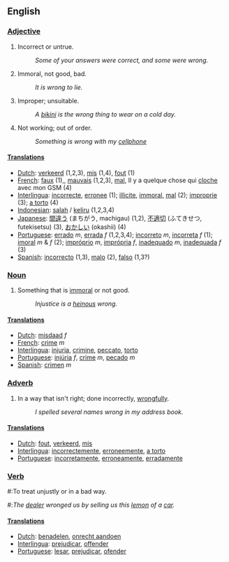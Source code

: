 ==English==
===[[Adjective]]===
#Incorrect or untrue. 
#:''Some of your answers were correct, and some were wrong.'' 
#Immoral, not good, bad. 
#:''It is wrong to lie.'' 
#Improper; unsuitable. 
#:''A [[bikini]] is the wrong thing to wear on a cold day.'' 
#Not working; out of order. 
#:''Something is wrong with my [[cellphone]]'' 

====[[Translation]]s====
*[[Dutch]]: [[verkeerd]] (1,2,3), [[mis]] (1,4), [[fout]] (1)
*[[French]]: [[faux]] (1),, [[mauvais]] (1,2,3), [[mal]], Il y a quelque chose qui [[cloche]] avec mon GSM (4)
*[[Interlingua]]: [[incorrecte]], [[erronee]] (1); [[illicite]], [[immoral]], [[mal]] (2); [[improprie]] (3); [[a torto]] (4)
*[[Indonesian]]: [[salah]] / [[keliru]] (1,2,3,4)
*[[Japanese]]: [[間違う]] (まちがう, machigau) (1,2), [[不適切]] (ふてきせつ, futekisetsu) (3), [[おかしい]] (okashii) (4)
*[[Portuguese]]: [[errado]] ''m'', [[errada]] ''f'' (1,2,3,4); [[incorreto]] ''m'', [[incorreta]] ''f'' (1); [[imoral]] ''m'' & ''f'' (2); [[impróprio]] ''m'', [[imprópria]] ''f'', [[inadequado]] ''m'', [[inadequada]] ''f'' (3)
*[[Spanish]]: [[incorrecto]] (1,3), [[malo]] (2), [[falso]] (1,3?)

===[[Noun]]===
#Something that is [[immoral]] or not good. 
#:''Injustice is a [[heinous]] wrong. ''

====[[Translation]]s====
*[[Dutch]]: [[misdaad]] ''f''
*[[French]]: [[crime]] ''m''
*[[Interlingua]]: [[injuria]], [[crimine]], [[peccato]], [[torto]]
*[[Portuguese]]: [[injúria]] ''f'', [[crime]] ''m'', [[pecado]] ''m''
*[[Spanish]]: [[crimen]] ''m''

===[[Adverb]]===
#In a way that isn't right; done incorrectly, [[wrongfully]]. 
#:''I spelled several names wrong in my address book.'' 

====[[Translation]]s====
*[[Dutch]]: [[fout]], [[verkeerd]], [[mis]]
*[[Interlingua]]: [[incorrectemente]], [[erroneemente]], [[a torto]]
*[[Portuguese]]: [[incorretamente]], [[erroneamente]], [[erradamente]]

===[[Verb]]===
#:To treat unjustly or in a bad way. 
#:''The [[dealer]] wronged us by selling us this [[lemon]] of a [[car]].''

====[[Translation]]s====
*[[Dutch]]: [[benadelen]], [[onrecht aandoen]]
*[[Interlingua]]: [[prejudicar]], [[offender]]
*[[Portuguese]]: [[lesar]], [[prejudicar]], [[ofender]]